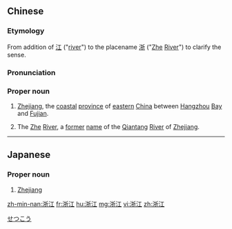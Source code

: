 ==Chinese==
{{zh-forms}}

===Etymology===
From addition of [[江]] ("[[river]]") to the placename [[浙]] ("[[Zhe]] [[river|River]]") to clarify the sense.

===Pronunciation===
{{zh-pron
|m=Zhèjiāng,Zhéjiāng,Zhèjiang,1nb=standard,2nb=common variant,3nb=common variant
|c=zit3 gong1
|mn=Chiat-kang
|cat=pn
}}

===Proper noun===
{{zh-proper noun}}

# {{lb|zh|geography}} [[Zhejiang]], the [[coastal]] [[province]] of [[eastern]] [[China]] between [[Hangzhou]] [[bay|Bay]] and [[Fujian]].
# {{lb|zh|historical|geography}} The [[Zhe]] [[river|River]], a [[former]] [[name]] of the [[Qiantang]] [[river|River]] of [[Zhejiang]].

----

==Japanese==
{{ja-kanjitab|せつ|こう|k1=せっ|yomi=o}}

===Proper noun===
{{ja-pos|proper|せっこう}}

# [[Zhejiang]]

[[Category:ja:Provinces of China|せつこう]]

[[zh-min-nan:浙江]]
[[fr:浙江]]
[[hu:浙江]]
[[mg:浙江]]
[[vi:浙江]]
[[zh:浙江]]